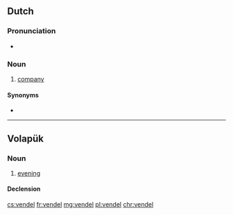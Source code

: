 ==Dutch==

===Pronunciation===
* {{audio|Nl-vendel.ogg|Audio|lang=nl}}

===Noun===
{{nl-noun|?|-s|pl2=-@en|vendeltje}}

# {{label|nl|obsolete|military}} [[company]]

====Synonyms====
* {{l|nl|compagnie}}

----

==Volapük==

===Noun===
{{vo-noun}}

# [[evening]]

====Declension====
{{vo-decl-noun}}

[[cs:vendel]]
[[fr:vendel]]
[[mg:vendel]]
[[pl:vendel]]
[[chr:vendel]]